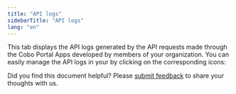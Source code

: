 ```yaml
---
title: "API logs"
sidebarTitle: "API logs"
lang: "en"
---
```



This tab displays the API logs generated by the API requests made through the Cobo Portal Apps developed by members of your organization. You can easily manage the API logs in your by clicking on the corresponding icons:

<Snippet />

<Tip>Did you find this document helpful? Please [submit feedback](https://forms.zohopublic.com/cobo/form/DocumentFeedbackForm/formperma/QvLOhxJv1_JMsJ-1dleZ8Itb_7rzN-LtgvsDdxosoVI?referrername=manuals) to share your thoughts with us.</Tip>